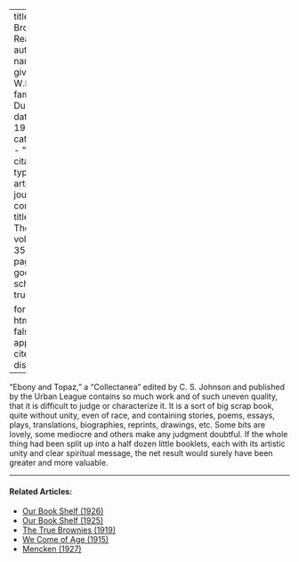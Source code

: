 
---
title: 'The Browsing Reader'
author:
  - name:
      given: W.E.B.
      family: Du Bois
date: May 1928
categories: 
  - ""
citation: 
  type: article-journal
  container-title: The Crisis
  volume: 35
  issue: 5
  page: 165
google-scholar: true

format:
  html:
    toc: false
    appendix-cite-as: display
---



"Ebony and Topaz," a "Collectanea" edited by C. S. Johnson and published by the Urban League contains so much work and of such uneven quality, that it is difficult to judge or characterize it. It is a sort of big scrap book, quite without unity, even of race, and containing stories, poems, essays, plays, translations, biographies, reprints, drawings, etc. Some bits are lovely, some mediocre and others make any judgment doubtful. If the whole thing had been split up into a half dozen little booklets, each with its artistic unity and clear spiritual message, the net result would surely have been greater and more valuable. 

<!-- Similar articles start here -->

<hr>
#### Related Articles:

* [Our Book Shelf (1926)](/Volumes/31/03/book_shelf.html)
* [Our Book Shelf (1925)](/Volumes/31/01/our_bookshelf.html)
* [The True Brownies (1919)](/Volumes/18/06/true_brownies.html)
* [We Come of Age (1915)](/Volumes/11/01/we_come_of_age.html)
* [Mencken (1927)](/Volumes/34/08/mencken.html)

<!-- Similar articles end here -->